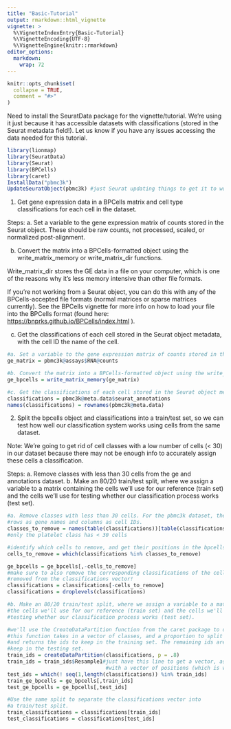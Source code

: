 ```yaml
---
title: "Basic-Tutorial"
output: rmarkdown::html_vignette
vignette: >
  %\VignetteIndexEntry{Basic-Tutorial}
  %\VignetteEncoding{UTF-8}
  %\VignetteEngine{knitr::rmarkdown}
editor_options: 
  markdown: 
    wrap: 72
---
```


```r
knitr::opts_chunk$set(
  collapse = TRUE,
  comment = "#>"
)
```

Need to install the SeuratData package for the vignette/tutorial. We're
using it just because it has accessible datasets with classifications
(stored in the Seurat metadata field!). Let us know if you have any
issues accessing the data needed for this tutorial.

```r
library(lionmap)
library(SeuratData)
library(Seurat)
library(BPCells)
library(caret)
InstallData("pbmc3k")
UpdateSeuratObject(pbmc3k) #just Seurat updating things to get it to work
```

1.  Get gene expression data in a BPCells matrix and cell type
    classifications for each cell in the dataset.

Steps: a. Set a variable to the gene expression matrix of counts stored
in the Seurat object. These should be raw counts, not processed, scaled,
or normalized post-alignment.

b.  Convert the matrix into a BPCells-formatted object using the
    write_matrix_memory or write_matrix_dir functions.

Write_matrix_dir stores the GE data in a file on your computer, which is
one of the reasons why it's less memory intensive than other file
formats.

If you're not working from a Seurat object, you can do this with any of
the BPCells-accepted file formats (normal matrices or sparse matrices
currently). See the BPCells vignette for more info on how to load your
file into the BPCells format (found here:
<https://bnprks.github.io/BPCells/index.html> ).

c. Get the classifications of each cell stored in the Seurat object metadata, with 
the cell ID the name of the cell.
```r
#a. Set a variable to the gene expression matrix of counts stored in the Seurat object. 
ge_matrix = pbmc3k@assays$RNA@counts

#b. Convert the matrix into a BPCells-formatted object using the write_matrix_memory or write_matrix_dir functions. 
ge_bpcells = write_matrix_memory(ge_matrix)

#c. Get the classifications of each cell stored in the Seurat object metadata.
classifications = pbmc3k@meta.data$seurat_annotations
names(classifications) = rownames(pbmc3k@meta.data)

```

2. Split the bpcells object and classifications into a train/test set, so we can test
how well our classification system works using cells from the same dataset. 

Note: We're going to get rid of cell classes with a low number of cells (< 30) in our dataset
because there may not be enough info to accurately assign these cells a classification.

Steps:
a. Remove classes with less than 30 cells from the ge and annotations dataset.
b. Make an 80/20 train/test split, where we assign a variable to a matrix containing
the cells we'll use for our reference (train set) and the cells we'll use for 
testing whether our classification process works (test set). 
```r
#a. Remove classes with less than 30 cells. For the pbmc3k dataset, the data is stored with
#rows as gene names and columns as cell IDs. 
classes_to_remove = names(table(classifications))[table(classifications) <= 30] 
#only the platelet class has < 30 cells

#identify which cells to remove, and get their positions in the bpcells dataset
cells_to_remove = which(classifications %in% classes_to_remove)

ge_bpcells = ge_bpcells[,-cells_to_remove]
#make sure to also remove the corresponding classifications of the cells we just
#removed from the classifications vector!
classifications = classifications[-cells_to_remove]
classifications = droplevels(classifications)

#b. Make an 80/20 train/test split, where we assign a variable to a matrix containing
#the cells we'll use for our reference (train set) and the cells we'll use for 
#testing whether our classification process works (test set). 

#we'll use the CreateDataPartition function from the caret package to do this. 
#this function takes in a vector of classes, and a proportion to split each class by,
#and returns the ids to keep in the training set. The remaining ids are the ones we
#keep in the testing set. 
train_ids = createDataPartition(classifications, p = .8)
train_ids = train_ids$Resample1#just have this line to get a vector, as opposed to a list
                                #with a vector of positions (which is what the function                                     #normally returns)
test_ids = which(! seq(1,length(classifications)) %in% train_ids)
train_ge_bpcells = ge_bpcells[,train_ids]
test_ge_bpcells = ge_bpcells[,test_ids]

#Use the same split to separate the classifications vector into
#a train/test split.
train_classifications = classifications[train_ids]
test_classifications = classifications[test_ids]

```


